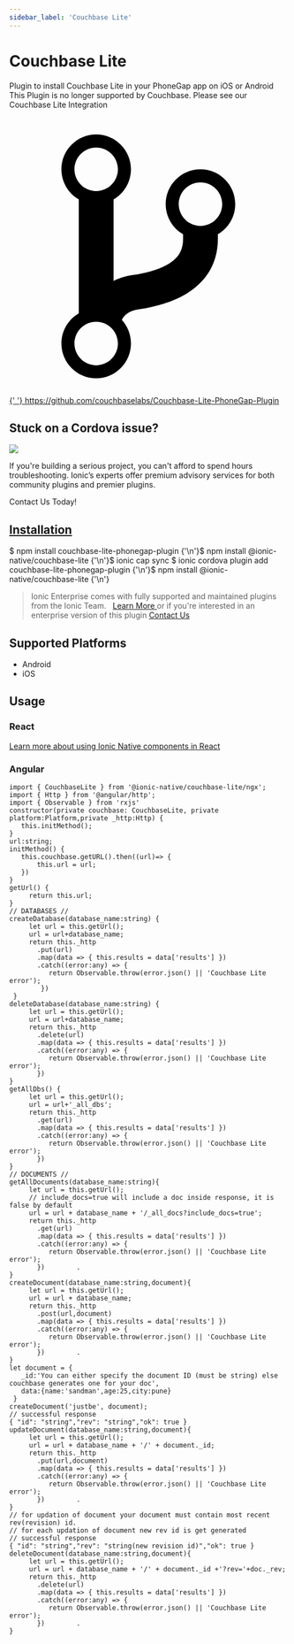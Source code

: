 ```yaml
---
sidebar_label: 'Couchbase Lite'
---
```



# Couchbase Lite

Plugin to install Couchbase Lite in your PhoneGap app on iOS or Android <docs-card href="https://ionicframework.com/integrations/couchbase-lite" ionicon="alert">This Plugin is no longer supported by Couchbase. Please see our Couchbase Lite Integration</docs-card>

<p>
  <a
    href="https://github.com/couchbaselabs/Couchbase-Lite-PhoneGap-Plugin"
    target="_blank"
    rel="noopener"
    className="git-link"
  >
    <svg viewBox="0 0 512 512">
      <path d="M416 160c0-35.3-28.7-64-64-64s-64 28.7-64 64c0 23.7 12.9 44.3 32 55.4v8.6c0 19.9-7.8 33.7-25.3 44.9-15.4 9.8-38.1 17.1-67.5 21.5-14 2.1-25.7 6-35.2 10.7V151.4c19.1-11.1 32-31.7 32-55.4 0-35.3-28.7-64-64-64S96 60.7 96 96c0 23.7 12.9 44.3 32 55.4v209.2c-19.1 11.1-32 31.7-32 55.4 0 35.3 28.7 64 64 64s64-28.7 64-64c0-16.6-6.3-31.7-16.7-43.1 1.9-4.9 9.7-16.3 29.4-19.3 38.8-5.8 68.9-15.9 92.3-30.8 36-22.8 55-57 55-98.8v-8.6c19.1-11.1 32-31.7 32-55.4zM160 56c22.1 0 40 17.9 40 40s-17.9 40-40 40-40-17.9-40-40 17.9-40 40-40zm0 400c-22.1 0-40-17.9-40-40s17.9-40 40-40 40 17.9 40 40-17.9 40-40 40zm192-256c-22.1 0-40-17.9-40-40s17.9-40 40-40 40 17.9 40 40-17.9 40-40 40z"></path>
    </svg>{' '}
    https://github.com/couchbaselabs/Couchbase-Lite-PhoneGap-Plugin
  </a>
</p>

<h2>Stuck on a Cordova issue?</h2>
<DocsCard
  className="cordova-ee-card"
  header="Don't waste precious time on plugin issues."
  href="https://ionicframework.com/sales?product_of_interest=Ionic%20Native"
>
  <div>
    <img src={require('./_assets/img/native-cordova-bot.png').default} class="cordova-ee-img" />
    <p>
      If you're building a serious project, you can't afford to spend hours troubleshooting. Ionic’s experts offer
      premium advisory services for both community plugins and premier plugins.
    </p>
    <DocsButton className="native-ee-detail">Contact Us Today!</DocsButton>
  </div>
</DocsCard>

<h2 id="installation">
  <a href="#installation">Installation</a>
</h2>
<Tabs
  groupId="runtime"
  defaultValue="Capacitor"
  values={[
    { value: 'Capacitor', label: 'Capacitor' },
    { value: 'Cordova', label: 'Cordova' },
    { value: 'Enterprise', label: 'Enterprise' },
  ]}
>
  <TabItem value="Capacitor">
    <CodeBlock className="language-shell">
      $ npm install couchbase-lite-phonegap-plugin {'\n'}$ npm install @ionic-native/couchbase-lite {'\n'}$ ionic cap
      sync
    </CodeBlock>
  </TabItem>
  <TabItem value="Cordova">
    <CodeBlock className="language-shell">
      $ ionic cordova plugin add couchbase-lite-phonegap-plugin {'\n'}$ npm install @ionic-native/couchbase-lite {'\n'}
    </CodeBlock>
  </TabItem>
  <TabItem value="Enterprise">
    <blockquote>
      Ionic Enterprise comes with fully supported and maintained plugins from the Ionic Team. &nbsp;
      <a class="btn" href="https://ionic.io/docs/premier-plugins">
        Learn More
      </a> or if you're interested in an enterprise version of this plugin <a
        class="btn"
        href="https://ionicframework.com/sales?product_of_interest=Ionic%20Enterprise%20Engine"
      >
        Contact Us
      </a>
    </blockquote>
  </TabItem>
</Tabs>

## Supported Platforms

- Android
- iOS

## Usage

### React

[Learn more about using Ionic Native components in React](../native-community.mdx#react)

### Angular

```tsx
import { CouchbaseLite } from '@ionic-native/couchbase-lite/ngx';
import { Http } from '@angular/http';
import { Observable } from 'rxjs'
constructor(private couchbase: CouchbaseLite, private platform:Platform,private _http:Http) {
   this.initMethod();
}
url:string;
initMethod() {
   this.couchbase.getURL().then((url)=> {
       this.url = url;
   })
}
getUrl() {
     return this.url;
}
// DATABASES //
createDatabase(database_name:string) {
     let url = this.getUrl();
     url = url+database_name;
     return this._http
       .put(url)
       .map(data => { this.results = data['results'] })
       .catch((error:any) => {
          return Observable.throw(error.json() || 'Couchbase Lite error');
        })
 }
deleteDatabase(database_name:string) {
     let url = this.getUrl();
     url = url+database_name;
     return this._http
       .delete(url)
       .map(data => { this.results = data['results'] })
       .catch((error:any) => {
          return Observable.throw(error.json() || 'Couchbase Lite error');
       })
}
getAllDbs() {
     let url = this.getUrl();
     url = url+'_all_dbs';
     return this._http
       .get(url)
       .map(data => { this.results = data['results'] })
       .catch((error:any) => {
          return Observable.throw(error.json() || 'Couchbase Lite error');
       })
}
// DOCUMENTS //
getAllDocuments(database_name:string){
     let url = this.getUrl();
     // include_docs=true will include a doc inside response, it is false by default
     url = url + database_name + '/_all_docs?include_docs=true';
     return this._http
       .get(url)
       .map(data => { this.results = data['results'] })
       .catch((error:any) => {
          return Observable.throw(error.json() || 'Couchbase Lite error');
       })        .
}
createDocument(database_name:string,document){
     let url = this.getUrl();
     url = url + database_name;
     return this._http
       .post(url,document)
       .map(data => { this.results = data['results'] })
       .catch((error:any) => {
          return Observable.throw(error.json() || 'Couchbase Lite error');
       })        .
}
let document = {
   _id:'You can either specify the document ID (must be string) else couchbase generates one for your doc',
   data:{name:'sandman',age:25,city:pune}
 }
createDocument('justbe', document);
// successful response
{ "id": "string","rev": "string","ok": true }
updateDocument(database_name:string,document){
     let url = this.getUrl();
     url = url + database_name + '/' + document._id;
     return this._http
       .put(url,document)
       .map(data => { this.results = data['results'] })
       .catch((error:any) => {
          return Observable.throw(error.json() || 'Couchbase Lite error');
       })        .
}
// for updation of document your document must contain most recent rev(revision) id.
// for each updation of document new rev id is get generated
// successful response
{ "id": "string","rev": "string(new revision id)","ok": true }
deleteDocument(database_name:string,document){
     let url = this.getUrl();
     url = url + database_name + '/' + document._id +'?rev='+doc._rev;
     return this._http
       .delete(url)
       .map(data => { this.results = data['results'] })
       .catch((error:any) => {
          return Observable.throw(error.json() || 'Couchbase Lite error');
       })        .
}


```
